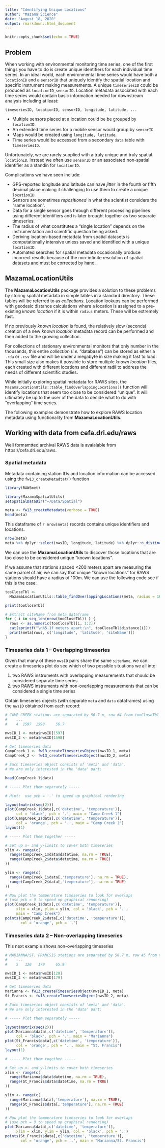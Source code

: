 ```yaml
---
title: "Identifying Unique Locations"
author: "Mazama Science"
date: "August 18, 2020"
output: rmarkdown::html_document
---
```


```r
knitr::opts_chunk$set(echo = TRUE)
```

## Problem

When working with environmental monitoring time series, one of the first things
you have to do is create unique identifiers for each individual time series. In 
an ideal world, each environmental time series would have both a 
`locationID` and a `sensorID` that uniquely identify the spatial location and 
specific instrument making measurements. A unique `timeseriesID` could
be produced as `locationID_sensorID`. Location metadata associated with each
time series would contain basic information needed for downstream analysis
including at least:

`timeseriesID, locationID, sensorID, longitude, latitude, ...`

* Multiple sensors placed at a location could be be grouped by `locationID`.
* An extended time series for a mobile sensor would group by `sensorID`.
* Maps would be created using `longitude, latitude`.
* Time series would be accessed from a secondary `data` table with `timeseriesID`.

Unfortunately, we are rarely supplied with a truly unique and truly spatial 
`locationID`. Instead we often use `sensorID` or an associated non-spatial
identifier as a standin for `locationID`.

Complications we have seen include:

* GPS-reported longitude and latitude can have _jitter_ in the fourth or fifth 
decimal place making it challenging to use them to create a unique `locationID`.
* Sensors are sometimes _repositioned_ in what the scientist considers the "same 
location".
* Data for a single sensor goes through different processing pipelines using
different identifiers and is later brought together as two separate timeseries.
* The radius of what constitutes a "single location" depends on the 
instrumentation and scientific question being asked.
* Deriving location-based metadata from spatial datasets is computationally 
intensive unless saved and identified with a unique `locationID`.
* Automated searches for spatial metadata occasionally produce incorrect results
because of the non-infinite resolution of spatial datasets and must be corrected
by hand.

## MazamaLocationUtils

The **MazamaLocationUtils** package provides a solution to these problems
by storing spatial metadata in simple tables in a standard directory. These 
tables will be referred to as _collections_. Location lookups can be performed 
with geodesic distance calculations where a location is assigned to a pre-existing
_known location_ if it is within `radius` meters. These will be extremely fast.

If no previously _known location_ is found, the relatively slow (seconds)
creation of a new _known location_ metadata record can be performed and then 
added to the growing collection.

For collections of stationary environmental monitors that only number in the 
thousands, this entire _collection_ (_i.e._ "database") can be stored as either a 
`.rda` or `.csv` file and will be under a megabyte in size making it fast to 
load. This small size also makes it possible to store multiple _known location_ 
files, each created with different locations and different radii to address 
the needs of different scientific studies.

While initially exploring spatial metadata for RAWS sites, the
`MazamaLocationUtils::table_findOverlappingLocations()` function will identify
locations that seem too close to be considered "unique". It will ultimately
be up to the user of the data to decide what to do with "overlapping" time
series.

The following examples demonstrate how to explore RAWS location metadata using
functionality from **MazamaLocationUtils**.

## Working with data from cefa.dri.edu/raws

Well formamtted archival RAWS data is avaialable from https://cefa.dri.edu/raws.

### Spatial metadata

Metadata containing station IDs and location information can be accessed using
the `fw13_createMetadtat()` function

```r
library(RAWSmet)

library(MazamaSpatialUtils)
setSpatialDataDir("~/Data/Spatial")

meta <- fw13_createMetadata(verbose = TRUE)
head(meta)
```

This dataframe of `r nrow(meta)` records contains unique identifiers and locations.

```r
nrow(meta)
meta %>% dplyr::select(nwsID, longitude, latitude) %>% dplyr::n_distinct()
```

We can use the **MazamaLocationUtils** to discover those locations that
are too close to be considered unique "known locations".

If we assume that stations spaced <200 meters apart are measuring the same
parcel of air, we can say that unique "known locations" for RAWS stations should
have a radius of 100m. We can use the following code see if this is the case:

```r
tooCloseTbl <-
  MazamaLocationUtils::table_findOverlappingLocations(meta, radius = 100)

print(tooCloseTbl)

# Extract siteName from meta dataframe
for ( i in seq_len(nrow(tooCloseTbl)) ) {
  rows <- as.numeric(tooCloseTbl[i, 1:2])
  cat(sprintf("\n%5.1f meters apart:\n", tooCloseTbl$distance[i]))
  print(meta[rows, c('longitude', 'latitude', 'siteName')])
}
```

### Timeseries data 1 -- Overlapping timeseries

Given that many of these `nwsID` pairs share the same `siteName`, we can create
a timeseries plot do see which of two possible situations we all into:

1. two RAWS instruments with overlapping measurements that should be considered 
separate time series
2. two RAWS instruments with non-overlapping measurements that can be considered
a single time series

Obtain timeseries objects (with separate `meta` and `data` dataframes) using the
`nwsID` obtained from each record:

```r
# CAMP CREEK stations are separated by 56.7 m, row #4 from tooCloseTbl
#    ...
#    4  1597  1598     56.7

nwsID_1 <- meta$nwsID[1597]
nwsID_2 <- meta$nwsID[1598]

# Get timeseries data
CampCreek_1 <- fw13_createTimeseriesObject(nwsID_1, meta)
CampCreek_2 <- fw13_createTimeseriesObject(nwsID_2, meta)

# Each timeseries object consists of 'meta' and 'data'.
# We are only interested in the 'data' part:

head(CampCreek_1$data)

# ----- Plot them separately -----

# Hint:  use pch = '.' to speed up graphical rendering

layout(matrix(seq(2)))
plot(CampCreek_1$data[,c('datetime', 'temperature')], 
     col = 'black', pch = '.', main = "Camp Creek 1")
plot(CampCreek_2$data[,c('datetime', 'temperature')], 
     col = 'orange', pch = '.', main = "Camp Creek 2")
layout(1)

# ----- Plot them together -----

# Set up x- and y-limits to cover both timeseries
xlim <- range(c(
  range(CampCreek_1$data$datetime, na.rm = TRUE),
  range(CampCreek_2$data$datetime, na.rm = TRUE)
))

ylim <- range(c(
  range(CampCreek_1$data[,'temperature'], na.rm = TRUE),
  range(CampCreek_2$data[,'temperature'], na.rm = TRUE)
))

# Now plot the temperature timeseries to look for overlaps 
# (use pch = 0 to speed up graphical rendering)
plot(CampCreek_1$data[,c('datetime', 'temperature')], 
     xlim = xlim, ylim = ylim, col = 'black', pch = '.',
     main = "Camp Creek")
points(CampCreek_2$data[,c('datetime', 'temperature')], 
       col = 'orange', pch = '.')
```

### Timeseries data 2 -- Non-overlapping timeseries

This next example shows non-overlapping timeseries

```r
# MARIANNA/ST. FRANCSIS stations are separated by 56.7 m, row #5 from tooCloseTbl
#    ...
#    5   120   179     65.9

nwsID_1 <- meta$nwsID[120]
nwsID_2 <- meta$nwsID[179]

# Get timeseries data
Marianna <- fw13_createTimeseriesObject(nwsID_1, meta)
St_Francis <- fw13_createTimeseriesObject(nwsID_2, meta)

# Each timeseries object consists of 'meta' and 'data'.
# We are only interested in the 'data' part:

# ----- Plot them separately -----

layout(matrix(seq(2)))
plot(Marianna$data[,c('datetime', 'temperature')], 
     col = 'black', pch = '.', main = "Marianna")
plot(St_Francis$data[,c('datetime', 'temperature')], 
     col = 'orange', pch = '.', main = "St. Francis")
layout(1)

# ----- Plot them together -----

# Set up x- and y-limits to cover both timeseries
xlim <- range(c(
  range(Marianna$data$datetime, na.rm = TRUE),
  range(St_Francis$data$datetime, na.rm = TRUE)
))

ylim <- range(c(
  range(Marianna$data[,'temperature'], na.rm = TRUE),
  range(St_Francis$data[,'temperature'], na.rm = TRUE)
))

# Now plot the temperature timeseries to look for overlaps 
# (use pch = 0 to speed up graphical rendering)
plot(Marianna$data[,c('datetime', 'temperature')], 
     xlim = xlim, ylim = ylim, col = 'black', pch = '.')
points(St_Francis$data[,c('datetime', 'temperature')], 
       col = 'orange', pch = '.', main = "Marianna/St. Francis")
```


